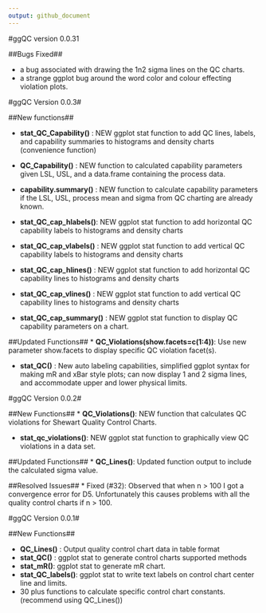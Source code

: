 ```yaml
---
output: github_document
---
```


#ggQC version 0.0.31

##Bugs Fixed##

  * a bug associated with drawing the 1n2 sigma lines on the QC charts. 
  * a strange ggplot bug around the word color and colour effecting violation plots. 


#ggQC Version 0.0.3#

##New functions##
  
  * **stat_QC_Capability()** : NEW ggplot stat function to add QC lines, labels, and capability summaries to histograms and density charts (convenience function)
  
  * **QC_Capability()** : NEW function to calculated capability parameters given LSL, USL, and a data.frame containing the process data. 
  
  * **capability.summary()** : NEW function to calculate capability parameters if the LSL, USL, process mean and sigma from QC charting are already known.  
  
  * **stat_QC_cap_hlabels()**: NEW ggplot stat function to add horizontal QC capability labels to histograms and density charts
  
  * **stat_QC_cap_vlabels()** : NEW ggplot stat function to add vertical QC capability labels to histograms and density charts
  
  * **stat_QC_cap_hlines()** : NEW ggplot stat function to add horizontal QC capability lines to histograms and density charts
  
  * **stat_QC_cap_vlines()** : NEW ggplot stat function to add vertical QC capability lines to histograms and density charts
  
  * **stat_QC_cap_summary()** : NEW ggplot stat function to display QC capability parameters on a chart. 
  
##Updated Functions##
  * **QC_Violations(show.facets=c(1:4))**: Use new parameter show.facets to display specific QC violation facet(s). 
  
  * **stat_QC()** : New auto labeling capabilities, simplified ggplot syntax for making mR and xBar style plots; can now display 1 and 2 sigma lines, and accommodate upper and lower physical limits. 


#ggQC Version 0.0.2#

##New Functions##
 * **QC_Violations()**: NEW function that calculates QC violations for Shewart Quality Control Charts.

 * **stat_qc_violations()**: NEW ggplot stat function to graphically view QC violations in a data set.

##Updated Functions##
 * **QC_Lines()**: Updated function output to include the calculated sigma value. 


##Resolved Issues##
* Fixed (#32): Observed that when n > 100 I got a convergence error for D5. Unfortunately this causes problems with all the quality control charts if n > 100.

#ggQC Version 0.0.1#

##New Functions##

 * **QC_Lines()** : Output quality control chart data in table format
 * **stat_QC()**  : ggplot stat to generate control charts supported methods
 * **stat_mR()**: ggplot stat to generate mR chart.
 * **stat_QC_labels()**: ggplot stat to write text labels on control chart center line and limits. 
 * 30 plus functions to calculate specific control chart constants. (recommend using QC_Lines()) 
